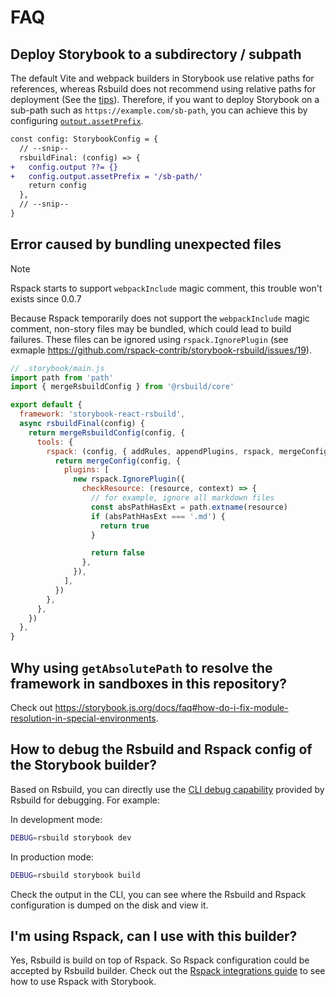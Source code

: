 # FAQ

## Deploy Storybook to a subdirectory / subpath

The default Vite and webpack builders in Storybook use relative paths for references, whereas Rsbuild does not recommend using relative paths for deployment (See the [tips](https://rsbuild.rs/config/output/asset-prefix#path-types:~:text=on%20file%20location.-,TIP,-It%27s%20not%20recommended)). Therefore, if you want to deploy Storybook on a sub-path such as `https://example.com/sb-path`, you can achieve this by configuring [`output.assetPrefix`](https://rsbuild.rs/config/output/asset-prefix).

```diff
const config: StorybookConfig = {
  // --snip--
  rsbuildFinal: (config) => {
+   config.output ??= {}
+   config.output.assetPrefix = '/sb-path/'
    return config
  },
  // --snip--
}
```

## Error caused by bundling unexpected files

> [!NOTE]
> Rspack starts to support `webpackInclude` magic comment, this trouble won't exists since 0.0.7

Because Rspack temporarily does not support the `webpackInclude` magic comment, non-story files may be bundled, which could lead to build failures. These files can be ignored using `rspack.IgnorePlugin` (see exmaple https://github.com/rspack-contrib/storybook-rsbuild/issues/19).

```js
// .storybook/main.js
import path from 'path'
import { mergeRsbuildConfig } from '@rsbuild/core'

export default {
  framework: 'storybook-react-rsbuild',
  async rsbuildFinal(config) {
    return mergeRsbuildConfig(config, {
      tools: {
        rspack: (config, { addRules, appendPlugins, rspack, mergeConfig }) => {
          return mergeConfig(config, {
            plugins: [
              new rspack.IgnorePlugin({
                checkResource: (resource, context) => {
                  // for example, ignore all markdown files
                  const absPathHasExt = path.extname(resource)
                  if (absPathHasExt === '.md') {
                    return true
                  }

                  return false
                },
              }),
            ],
          })
        },
      },
    })
  },
}
```

## Why using `getAbsolutePath` to resolve the framework in sandboxes in this repository?

Check out https://storybook.js.org/docs/faq#how-do-i-fix-module-resolution-in-special-environments.

## How to debug the Rsbuild and Rspack config of the Storybook builder?

Based on Rsbuild, you can directly use the [CLI debug capability](https://rsbuild.rs/guide/debug/debug-mode) provided by Rsbuild for debugging. For example:

In development mode:

```bash
DEBUG=rsbuild storybook dev
```

In production mode:

```bash
DEBUG=rsbuild storybook build
```

Check the output in the CLI, you can see where the Rsbuild and Rspack configuration is dumped on the disk and view it.

## I'm using Rspack, can I use with this builder?

Yes, Rsbuild is build on top of Rspack. So Rspack configuration could be accepted by Rsbuild builder. Check out the [Rspack integrations guide](/guide/integrations/rspack) to see how to use Rspack with Storybook.
